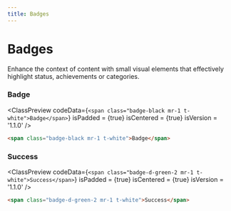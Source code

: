 ```yaml
---
title: Badges
---
```



# Badges

Enhance the context of content with small visual elements that effectively highlight status, achievements or categories.

### Badge

<ClassPreview
  codeData={`
    <span class="badge-black mr-1 t-white">Badge</span>
  `}
  isPadded = {true}
  isCentered = {true}
  isVersion = '1.1.0'
/>

```html
<span class="badge-black mr-1 t-white">Badge</span>
```

### Success

<ClassPreview
  codeData={`
    <span class="badge-d-green-2 mr-1 t-white">Success</span>
  `}
  isPadded = {true}
  isCentered = {true}
  isVersion = '1.1.0'
/>

```html
<span class="badge-d-green-2 mr-1 t-white">Success</span>
```
